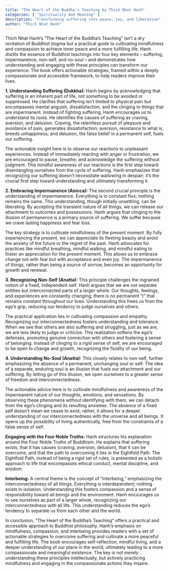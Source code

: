 ```yaml
---
title: "The Heart of the Buddha's Teaching by Thich Nhat Hanh"
categories: [ "Spirituality And Meaning" ]
description: "Transforming suffering into peace, joy, and liberation"
author: "Thich Nhat Hanh"
---
```

Thich Nhat Hanh's "The Heart of the Buddha's Teaching" isn't a dry recitation of Buddhist dogma but a practical guide to cultivating mindfulness and compassion to achieve inner peace and a more fulfilling life.  Hanh distills the essence of Buddhist teachings into four key elements – suffering, impermanence, non-self, and no-soul –  and demonstrates how understanding and engaging with these principles can transform our experience.  The book offers actionable strategies, framed within a deeply compassionate and accessible framework, to help readers improve their lives.

**1. Understanding Suffering (Dukkha):**  Hanh begins by acknowledging that suffering is an inherent part of life, not something to be avoided or suppressed. He clarifies that suffering isn't limited to physical pain but encompasses mental anguish, dissatisfaction, and the clinging to things that are impermanent.  Instead of fighting suffering, Hanh encourages us to understand its roots.  He identifies the causes of suffering as craving, aversion, and delusion.  Craving, the relentless pursuit of pleasure and avoidance of pain, generates dissatisfaction; aversion, resistance to what is, breeds unhappiness; and delusion, the false belief in a permanent self, fuels our suffering.  

The actionable insight here is to observe our reactions to unpleasant experiences.  Instead of immediately reacting with anger or frustration, we are encouraged to pause, breathe, and acknowledge the suffering without judgment. This mindful awareness of our reactions is the first step toward disentangling ourselves from the cycle of suffering.  Hanh emphasizes that recognizing our suffering doesn't necessitate wallowing in despair; it's the crucial first step toward understanding and ultimately transforming it.

**2. Embracing Impermanence (Anicca):**  The second crucial principle is the understanding of impermanence.  Everything is in constant flux; nothing remains the same.  This understanding, though initially unsettling, can be liberating.  By accepting the transient nature of all things, we can release our attachment to outcomes and possessions.  Hanh argues that clinging to the illusion of permanence is a primary source of suffering.  We suffer because we crave lasting happiness and fear loss.

The key strategy is to cultivate mindfulness of the present moment.  By fully experiencing the present, we can appreciate its fleeting beauty and avoid the anxiety of the future or the regret of the past.  Hanh advocates for practices like mindful breathing, mindful walking, and mindful eating to foster an appreciation for the present moment. This allows us to embrace change not with fear but with acceptance and even joy.  The impermanence of things, rather than being a source of sorrow, becomes an opportunity for growth and renewal.

**3. Recognizing Non-Self (Anatta):**  This principle challenges the ingrained notion of a fixed, independent self.  Hanh argues that we are not separate entities but interconnected parts of a larger whole.  Our thoughts, feelings, and experiences are constantly changing; there is no permanent "I" that remains constant throughout our lives.  Understanding this frees us from the ego's grip, reducing our tendency to judge ourselves and others.

The practical application lies in cultivating compassion and empathy.  Recognizing our interconnectedness fosters understanding and tolerance.  When we see that others are also suffering and struggling, just as we are, we are less likely to judge or criticize.  This realization softens the ego's defenses, promoting genuine connection with others and fostering a sense of belonging.  Instead of clinging to a rigid sense of self, we are encouraged to be open to change and growth, recognizing the fluidity of our being.

**4. Understanding No-Soul (Anatta):** This closely relates to non-self, further emphasizing the absence of a permanent, unchanging soul or self.  The idea of a separate, enduring soul is an illusion that fuels our attachment and our suffering.  By letting go of this illusion, we open ourselves to a greater sense of freedom and interconnectedness.

The actionable advice here is to cultivate mindfulness and awareness of the impermanent nature of our thoughts, emotions, and sensations.  By observing these phenomena without identifying with them, we can detach from the ego's clinging and its resulting anxieties.  The absence of a fixed self doesn't mean we cease to exist; rather, it allows for a deeper understanding of our interconnectedness with the universe and all beings. It opens up the possibility of living authentically, free from the constraints of a false sense of self.

**Engaging with the Four Noble Truths:** Hanh structures his explanation around the Four Noble Truths of Buddhism.  He explains that suffering exists, that it has causes (craving, aversion, delusion), that it can be overcome, and that the path to overcoming it lies in the Eightfold Path.  The Eightfold Path, instead of being a rigid set of rules, is presented as a holistic approach to life that encompasses ethical conduct, mental discipline, and wisdom.

**Interbeing:** A central theme is the concept of "interbeing," emphasizing the interconnectedness of all things.  Everything is interdependent; nothing exists in isolation.  Understanding this fosters compassion and a sense of responsibility toward all beings and the environment.  Hanh encourages us to see ourselves as part of a larger whole, recognizing our interconnectedness with all life.  This understanding reduces the ego's tendency to separate us from each other and the world.

In conclusion, "The Heart of the Buddha's Teaching" offers a practical and accessible approach to Buddhist philosophy.  Hanh's emphasis on mindfulness, compassion, and interbeing provides readers with a set of actionable strategies to overcome suffering and cultivate a more peaceful and fulfilling life.  The book encourages self-reflection, mindful living, and a deeper understanding of our place in the world, ultimately leading to a more compassionate and meaningful existence. The key is not merely understanding these principles intellectually, but actively practicing mindfulness and engaging in the compassionate actions they inspire.

